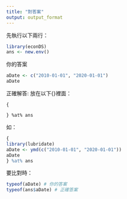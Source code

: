 ```yaml
---
title: "對答案"
output: output_format
---
```


先執行以下兩行： 
```r
library(econDS)
ans <- new.env()
```


你的答案
```r
aDate <- c("2010-01-01", "2020-01-01")
aDate
```

正確解答: 放在以下{}裡面：

```
{

} %at% ans
```

如：
```r
{
library(lubridate)
aDate <- ymd(c("2010-01-01", "2020-01-01"))
aDate
} %at% ans
```

要比對時：
```r
typeof(aDate) # 你的答案
typeof(ans$aDate) # 正確答案
```

